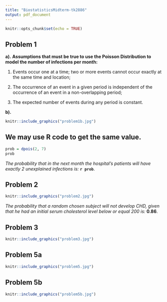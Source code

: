 ```yaml
---
title: "BiostatisticsMidterm-tk2886"
output: pdf_document
---
```


```r
knitr::opts_chunk$set(echo = TRUE)
```

## **Problem 1**

**a).**
**Assumptions that must be true to use the Poisson Distribution to model the number of infections per month:**

1. Events occur one at a time; two or more events cannot occur exactly at the same time and location;

2. The occurrence of an event in a given period is independent of the occurrence of an event in a non-overlapping period;

3. The expected number of events during any period is constant.

**b).**
```r
knitr::include_graphics("problem1b.jpg")
```

## We may use R code to get the same value. 
```r

prob = dpois(2, 7)
prob
```
*The probability that in the next month the hospital's patients will have exactly 2 unexplained infections is:* **`r prob`**. 

\newpage

## **Problem 2**
```r
knitr::include_graphics("problem2.jpg")
```
*The probability that a random chosen subject will not develop CHD, given that he had an initial serum cholesterol level below or equal 200 is:* **0.86**. 


\newpage


## **Problem 3**
```r
knitr::include_graphics("problem3.jpg")
```


\newpage

## **Problem 5a**
```r
knitr::include_graphics("problem5.jpg")
```

## **Problem 5b**
```r
knitr::include_graphics("problem5b.jpg")
```

\newpage



